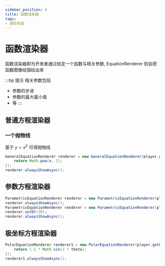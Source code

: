 ```yaml
---
sidebar_position: 4
title: 函数渲染器
tags:
- 进阶内容
---
```

# 函数渲染器

函数渲染器即为开发者通过给定一个函数与相关参数, EquationRenderer 则会把函数图像给描绘出来

:::tip 提示
相关参数包括
- 参数的步进
- 参数的最大最小值
- 等
:::

## 普通方程渲染器
### 一个抛物线
基于 $y = x^2$ 可得抛物线
```java
GeneralEquationRenderer renderer = new GeneralEquationRenderer(player.getLocation(), x -> {
    return Math.pow(x, 2);
});
renderer.alwaysShowAsync();
```

## 参数方程渲染器
```java
ParametricEquationRenderer renderer = new ParametricEquationRenderer(player.getLocation(), t -> 2 * Math.pow(Math.cos(t), 3), t -> 2 * Math.pow(Math.sin(t), 3));
renderer.alwaysShowAsync();
ParametricEquationRenderer renderer = new ParametricEquationRenderer(player.getLocation(), Math::cos, Math::sin);
renderer.setDt(30);
renderer.alwaysShowAsync();
```

## 极坐标方程渲染器
```java
PolarEquationRenderer renderer1 = new PolarEquationRenderer(player.getLocation(), theta -> {
    return 1.5 * Math.sin(2 * theta);
});
renderer1.alwaysShowAsync();
```